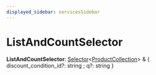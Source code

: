 ```yaml
---
displayed_sidebar: servicesSidebar
---
```



# ListAndCountSelector

 **ListAndCountSelector**: [Selector](Selector.mdx)&#60;[ProductCollection](../classes/ProductCollection.mdx)&#62; & &#123; discount_condition_id?: string ; q?: string  &#125;
